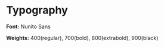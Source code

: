 
<Meta title="Design System/Typography" />

# Typography


**Font:** Nunito Sans

**Weights:** 400(regular), 700(bold), 800(extrabold), 900(black)

<Typeset fontSizes={[16]} fontWeight={tokens.fontWeights.bold} />
